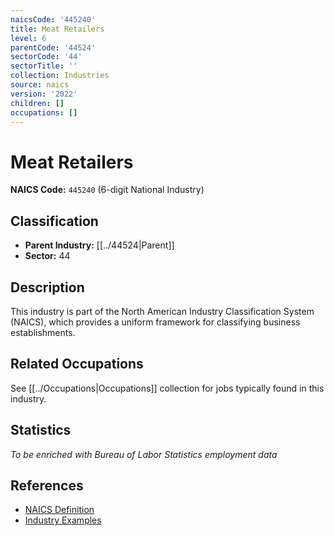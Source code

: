 ```yaml
---
naicsCode: '445240'
title: Meat Retailers
level: 6
parentCode: '44524'
sectorCode: '44'
sectorTitle: ''
collection: Industries
source: naics
version: '2022'
children: []
occupations: []
---
```

# Meat Retailers

**NAICS Code:** `445240` (6-digit National Industry)

## Classification

- **Parent Industry:** [[../44524|Parent]]
- **Sector:** 44

## Description

This industry is part of the North American Industry Classification System (NAICS), which provides a uniform framework for classifying business establishments.

## Related Occupations

See [[../Occupations|Occupations]] collection for jobs typically found in this industry.

## Statistics

*To be enriched with Bureau of Labor Statistics employment data*

## References

- [NAICS Definition](https://www.census.gov/naics/)
- [Industry Examples](https://www.census.gov/naics/2022NAICS/)
